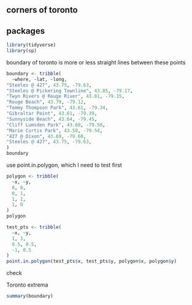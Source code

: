 ## corners of toronto

## packages

```r
library(tidyverse)
library(sp)
```

boundary of toronto is more or less straight lines between these points

```r
boundary <- tribble(
  ~where, ~lat, ~long,
"Steeles @ 427", 43.75, -79.63,
"Steeles @ Pickering Townline", 43.85, -79.17,
"Twyn Rivers @ Rouge River", 43.81, -79.15,
"Rouge Beach", 43.79, -79.12,
"Tommy Thompson Park", 43.61, -79.34,
"Gibraltar Point", 43.61, -79.39,
"Sunnyside Beach", 43.64, -79.45,
"Cliff Lumsden Park", 43.60, -79.50,
"Marie Curtis Park", 43.58, -79.54,
"427 @ Dixon", 43.69, -79.60,
"Steeles @ 427", 43.75, -79.63,
)
boundary
```

use point.in.polygon, which I need to test first

```r
polygon <- tribble(
  ~x, ~y,
  0, 0,
  0, 1,
  1, 1,
  1, 0
)
polygon
```

```r
test_pts <- tribble(
  ~x, ~y,
  1, 3,
  0.5, 0.5,
  -1, 0.5
)
point.in.polygon(test_pts$x, test_pts$y, polygon$x, polygon$y)
```
check

Toronto extrema

```r
summary(boundary)
```

